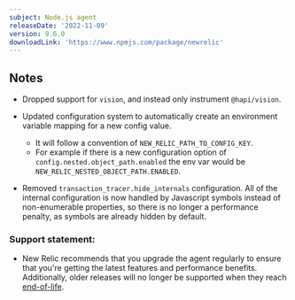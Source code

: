 ```yaml
---
subject: Node.js agent
releaseDate: '2022-11-09'
version: 9.6.0
downloadLink: 'https://www.npmjs.com/package/newrelic'
---
```


## Notes

* Dropped support for `vision`, and instead only instrument `@hapi/vision`.

* Updated configuration system to automatically create an environment variable mapping for a new config value.
   * It will follow a convention of `NEW_RELIC_PATH_TO_CONFIG_KEY`.
   * For example if there is a new configuration option of `config.nested.object_path.enabled` the env var would be `NEW_RELIC_NESTED_OBJECT_PATH.ENABLED`.
   
* Removed `transaction_tracer.hide_internals` configuration. All of the internal configuration is now handled by Javascript symbols instead of non-enumerable properties, so there is no longer a performance penalty, as symbols are already hidden by default.


### Support statement:

* New Relic recommends that you upgrade the agent regularly to ensure that you're getting the latest features and performance benefits. Additionally, older releases will no longer be supported when they reach [end-of-life](/docs/using-new-relic/cross-product-functions/install-configure/notification-changes-new-relic-saas-features-distributed-software).